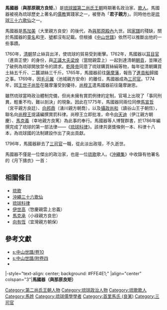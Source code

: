 '''馬國器'''（'''與那原親方良矩'''，{{bd|1718年|6月29日|1797年|10月23日|}}）是[[琉球國|琉球國]][[第二尚氏王朝|第二尚氏王朝]]時期著名政治家、[[歌人|歌人]]。馬國器被視為琉球歷史上著名的[[儒教_(宗教)|儒教]]實踐家之一，被譽為「'''君子親方'''」。同時他也是[[琉球三十六歌仙|琉球三十六歌仙]]之一。

馬國器是[[馬加美|馬加美]]（大里親方良安）的後代，為[[與那原殿內|與那原殿內]]九世。因[[家譜|家譜]]的殘缺，關於馬國器的[[童名|童名]]和[[表字|字]]、[[號|號]]都沒有記載。但根據《[[中山世譜|中山世譜]]》依然可以推斷出他的一些事蹟。

1760年，[[清朝|清朝]]禁止絲貨出洋，使琉球的貿易受到衝擊。1762年，馬國器以[[耳目官|耳目官]]（進貢正使）的身份，與[[正議大夫|正議大夫]][[梁煌|梁煌]]（當間親雲上）一起到達清朝[[朝貢|朝貢]]，並陳述了破例為琉球開放禁令的請求。[[乾隆帝|乾隆帝]]同意了琉球購買絲絹等物，每年從清朝購買土絲五千斤、二蠶湖絲三千斤。1765年，馬國器前往[[薩摩藩|薩摩藩]]，報告了[[進貢船|進貢船]]歸國之事。1769年，因[[毛元翼|毛元翼]]（池城親方安命）的離任，馬國器成為[[三司官|三司官]]。1774年，因[[王世子|王世子]][[尚哲|尚哲]]在薩摩藩受到優待，[[尚穆王|尚穆王]]遣馬國器前往薩摩謝恩。

雖然琉球當時政治體制完備，但尚未擁有賞罰例律的定制，官場上出現了「事同刑異，輕重不均，難以剖決」的現象。因此在1775年，馬國器同兩位同僚[[馬宣哲|馬宣哲]]（宮平親方良廷）、[[向邦鼎|向邦鼎]]（湧川親方朝喬），以及[[攝政_(琉球)|攝政]][[尚和|尚和]]（讀谷山王子朝恆），聯名向[[尚穆王|尚穆王]]提議編撰賞罰科律。尚穆王立即批准，命令[[向天迪|向天迪]]（伊江親方朝慶）、[[馬克義|馬克義]]（幸地親方良篤）為此事的奉行。馬國器等人博覽群書，於1786年編撰完成了琉球的第一部法律——《[[琉球科律|琉球科律]]》。該律共褒獎條例一本、科律十八本，為琉球國的法制建設作出了突出貢獻。

1796年，馬國器辭去了[[三司官|三司官]]一職，從此淡出政壇，不久逝世。

馬國器不僅是一位傑出的政治家，也是一位[[琉歌|琉歌]]歌人。《[[沖繩集|沖繩集]]》中收錄有他署名的《月下擣衣》一首：

{{quotation|{{lang|ja|うつおとのたえだえなるは小夜衣 月にねられぬすさみなるらし}}}}

== 相關條目 ==
*[[琉歌|琉歌]]
*[[沖繩三十六歌仙|沖繩三十六歌仙]]
*[[琉球科律|琉球科律]]
*[[伊世高|伊世高]]（惣慶親雲上忠義）
*[[馬克承|馬克承]]（小祿親方良忠）
*[[向有恆|向有恆]]（宜灣親方朝保）
== 參考文獻 ==
*[[s:中山世譜/卷10|s:中山世譜/卷10]]
*[[s:中山世譜/附卷四|s:中山世譜/附卷四]]
*{{lang|ja|『沖縄大百科事典』（下）沖縄タイムス社、1983年。}}
{{start box}}
|-style="text-align: center; background: #FFE4E1;"
|align="center" colspan="3"|'''馬國器（與那原良矩）'''
{{s-before|[[毛元翼|毛元翼]]<br/>（池城安命）}}
{{s-title|[[琉球國|琉球國]][[琉球三司官列表#巳日番|巳日番法司]]|1769年—1796年}}
{{s-after|[[馬克義|馬克義]]<br/>（幸地良篤）}}
{{end box}}
{{三司官}}
[[Category:第二尚氏王朝人物|Category:第二尚氏王朝人物]]
[[Category:琉球政治人物|Category:琉球政治人物]]
[[Category:琉歌歌人|Category:琉歌歌人]]
[[Category:馬姓|Category:馬姓]]
[[Category:琉球儒學學者|Category:琉球儒學學者]]
[[Category:首里馬氏_(良某)|Category:首里馬氏 (良某)]]
[[Category:三司官|Category:三司官]]